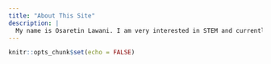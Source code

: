 ```yaml
---
title: "About This Site"
description: |
  My name is Osaretin Lawani. I am very interested in STEM and currently a junior at Princess Anne High School. You can reach me at osap.lawani@gmail.com
---
```


```r
knitr::opts_chunk$set(echo = FALSE)
```

